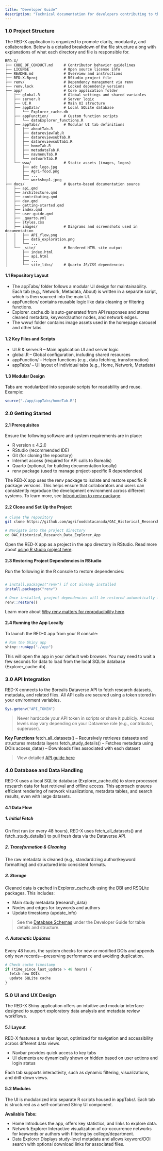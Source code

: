 ```yaml
---
title: "Developer Guide"
description: "Technical documentation for developers contributing to the RED-X Shiny application."
---
```


### 1.0 Project Structure

The RED-X application is organized to promote clarity, modularity, and collaboration. Below is a detailed breakdown of the file structure along with explanations of what each directory and file is responsible for.

```text
RED-X/
├── CODE_OF_CONDUCT.md     # Contributor behavior guidelines
├── LICENSE                # Open source license info
├── README.md              # Overview and instructions
├── RED-X.Rproj            # RStudio project file
├── renv/                  # Dependency management via renv
├── renv.lock              # Locked dependency versions
├── app/                   # Core application folder
│   ├── global.R           # Global settings and shared variables
│   ├── server.R           # Server logic
│   ├── UI.R               # Main UI structure
│   ├── appData/           # Local SQLite database
│   │   └── Explorer_cache.db           
│   ├── appFunction/       # Custom function scripts
│   │   └── dataExplorer_functions.R
│   ├── appTabs/           # Modular UI tab definitions
│   │   ├── aboutTab.R
│   │   ├── datareviewTab.R
│   │   ├── datareviewsubTab.R
│   │   ├── datareviewsubTab1.R
│   │   ├── homeTab.R
│   │   ├── metadataTab.R
│   │   ├── navmenuTab.R
│   │   └── networkTab.R
│   └── www/               # Static assets (images, logos)
│       ├── adc logo.jpg
│       ├── Agri-food.png
│       ├── ...
│       └── workshop1.jpeg
├── docs/                  # Quarto-based documentation source
│   ├── api.qmd
│   ├── architecture.qmd
│   ├── contributing.qmd
│   ├── dev.qmd
│   ├── getting-started.qmd
│   ├── index.qmd
│   ├── user-guide.qmd
│   ├── _quarto.yml
│   ├── styles.css
│   ├── images/            # Diagrams and screenshots used in documentation
│   │   ├── API_flow.png
│   │   ├── data_exploration.png
│   │   └── ...
│   └── _site/             # Rendered HTML site output
│       ├── index.html
│       ├── api.html
│       ├── ...
│       └── site_libs/     # Quarto JS/CSS dependencies
```


#### 1.1 Repository Layout

- The appTabs/ folder follows a modular UI design for maintainability. Each tab (e.g., Network, Metadata, About) is written in a separate script, which is then sourced into the main UI.
- appFunction/ contains reusable logic like data cleaning or filtering functions.
- Explorer_cache.db is auto-generated from API responses and stores cleaned metadata, keyword/author nodes, and network edges.
- The www/ folder contains image assets used in the homepage carousel and other tabs.

#### 1.2 Key Files and Scripts

- UI.R & server.R – Main application UI and server logic
- global.R – Global configuration, including shared resources
- appFunction/ – Helper functions (e.g., data fetching, transformation)
- appTabs/ – UI layout of individual tabs (e.g., Home, Network, Metadata)

#### 1.3 Modular Design

Tabs are modularized into separate scripts for readability and reuse. Example:

``` r
source("./app/appTabs/homeTab.R")
```

### 2.0 Getting Started

#### 2.1 Prerequisites

Ensure the following software and system requirements are in place:

- R version ≥ 4.2.0
- RStudio (recommended IDE)
- Git (for cloning the repository)
- Internet access (required for API calls to Borealis)
- Quarto (optional, for building documentation locally)
- renv package (used to manage project-specific R dependencies)

The RED‑X app uses the renv package to isolate and restore specific R package versions. This helps ensure that collaborators and users can consistently reproduce the development environment across different systems. To learn more, see [Introduction to renv package](https://rstudio.github.io/renv/articles/renv.html).

#### 2.2 Clone and Set Up the Project

``` bash
# Clone the repository
git clone https://github.com/agrifooddatacanada/OAC_Historical_Research_Data_Explorer_App.git

# Navigate into the project directory
cd OAC_Historical_Research_Data_Explorer_App
```
Open the RED-X app as a project in the app directory in RStudio. Read more about [using R studio project here](https://support.posit.co/hc/en-us/articles/200526207-Using-RStudio-Projects).

#### 2.3 Restoring Project Dependencies in RStudio

Run the following in the R console to restore dependencies:

```r

# install.packages("renv") if not already installed
install.packages("renv")

# Once installed, project dependencies will be restored automatically from renv.lock when you run:
renv::restore()

```
Learn more about [Why renv matters for reproducibility here](https://agrifooddatacanada.ca/ensuring-code-consistency-and-reproducibility-with-r-projects-and-renv/).

#### 2.4 Running the App Locally

To launch the RED-X app from your R console:

```r
# Run the Shiny app
shiny::runApp("./app")
```
This will open the app in your default web browser. You may need to wait a few seconds for data to load from the local SQLite database (Explorer_cache.db).

### 3.0 API Integration

RED-X connects to the Borealis Dataverse API to fetch research datasets, metadata, and related files. All API calls are secured using a token stored in your environment variables.

```r
Sys.getenv("API_TOKEN")
```
> Never hardcode your API token in scripts or share it publicly. Access levels may vary depending on your Dataverse role (e.g., contributor, superuser).

**Key Functions**
fetch_all_datasets() – Recursively retrieves datasets and structures metadata layers
fetch_study_details() – Fetches metadata using DOIs
access_data() – Downloads files associated with each dataset

> View detailed [API guide here](api.qmd)

### 4.0 Database and Data Handling

RED-X uses a local SQLite database (Explorer_cache.db) to store processed research data for fast retrieval and offline access. This approach ensures efficient rendering of network visualizations, metadata tables, and search results, even with large datasets.

#### 4.1 Data Flow

##### 1. Initial Fetch
On first run (or every 48 hours), RED-X uses fetch_all_datasets() and fetch_study_details() to pull fresh data via the Dataverse API.

##### 2. Transformation & Cleaning
The raw metadata is cleaned (e.g., standardizing author/keyword formatting) and structured into consistent formats.

##### 3. Storage
Cleaned data is cached in Explorer_cache.db using the DBI and RSQLite packages. This includes:

- Main study metadata (research_data)
- Nodes and edges for keywords and authors
- Update timestamp (update_info)

> See the [Database Schemas](RED-X_Research_data_OCA_schema.md) under the Developer Guide for table details and structure.

##### 4. Automatic Updates
Every 48 hours, the system checks for new or modified DOIs and appends only new records—preserving performance and avoiding duplication.

```r
# Check cache timestamp
if (time_since_last_update > 48 hours) {
  fetch new DOIs
  update SQLite cache
}
```

### 5.0 UI and UX Design

The RED-X Shiny application offers an intuitive and modular interface designed to support exploratory data analysis and metadata review workflows.

#### 5.1 Layout

RED-X features a navbar layout, optimized for navigation and accessibility across different data views.

- Navbar provides quick access to key tabs
- UI elements are dynamically shown or hidden based on user actions and login status

Each tab supports interactivity, such as dynamic filtering, visualizations, and drill-down views.

#### 5.2 Modules

The UI is modularized into separate R scripts housed in appTabs/. Each tab is structured as a self-contained Shiny UI component.

**Available Tabs:**

- Home Introduces the app, offers key statistics, and links to explore data.
- Network Explorer Interactive visualization of co-occurrence networks for keywords or authors with filtering by college/department.
- Data Explorer Displays study-level metadata and allows keyword/DOI search with optional download links for associated files.



